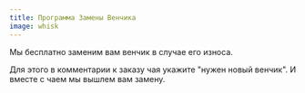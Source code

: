 ```yaml
---
title: Программа Замены Венчика
image: whisk
---
```


Мы бесплатно заменим вам венчик в случае его износа.

Для этого в комментарии к заказу чая укажите "нужен новый венчик". И вместе с чаем мы вышлем вам замену.
